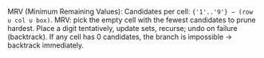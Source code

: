 MRV (Minimum Remaining Values):
    Candidates per cell: `{'1'..'9'} − (row ∪ col ∪ box)`.
    MRV: pick the empty cell with the fewest candidates to prune hardest.
    Place a digit tentatively, update sets, recurse; undo on failure (backtrack).
    If any cell has 0 candidates, the branch is impossible → backtrack immediately.
